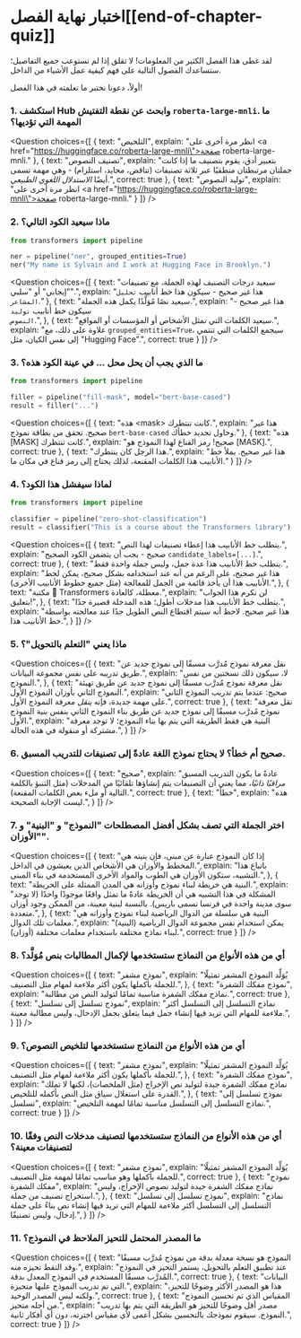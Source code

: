 <!-- DISABLE-FRONTMATTER-SECTIONS -->

# اختبار نهاية الفصل[[end-of-chapter-quiz]]

<CourseFloatingBanner
    chapter={1}
    classNames="absolute z-10 right-0 top-0"
/>

لقد غطى هذا الفصل الكثير من المعلومات! لا تقلق إذا لم تستوعب جميع التفاصيل؛ ستساعدك الفصول التالية على فهم كيفية عمل الأشياء من الداخل.

أولاً، دعونا نختبر ما تعلمته في هذا الفصل!


### 1. استكشف Hub وابحث عن نقطة التفتيش `roberta-large-mnli`. ما المهمة التي تؤديها؟


<Question
	choices={[
		{
			text: "التلخيص",
			explain: "انظر مرة أخرى على <a href=\"https://huggingface.co/roberta-large-mnli\">صفحة roberta-large-mnli</a>."
		},
		{
			text: "تصنيف النصوص",
			explain: "بتعبير أدق، يقوم بتصنيف ما إذا كانت جملتان مرتبطتان منطقيًا عبر ثلاثة تصنيفات (تناقض، محايد، استلزام) - وهي مهمة تسمى أيضًا <em>الاستدلال اللغوي الطبيعي</em>.",
			correct: true
		},
		{
			text: "توليد النصوص",
			explain: "انظر مرة أخرى على <a href=\"https://huggingface.co/roberta-large-mnli\">صفحة roberta-large-mnli</a>."
		}
	]}
/>

### 2. ماذا سيعيد الكود التالي؟

```py
from transformers import pipeline

ner = pipeline("ner", grouped_entities=True)
ner("My name is Sylvain and I work at Hugging Face in Brooklyn.")
```

<Question
	choices={[
		{
			text: "سيعيد درجات التصنيف لهذه الجملة، مع تصنيفات \"إيجابي\" أو \"سلبي\".",
			explain: "هذا غير صحيح - سيكون هذا خط أنابيب <code>تحليل المشاعر</code>."
		},
		{
			text: "سيعيد نصًا مُوَلَّدًا يكمل هذه الجملة.",
			explain: "هذا غير صحيح - سيكون خط أنابيب <code>توليد النصوص</code>.",
		},
		{
			text: "سيعيد الكلمات التي تمثل الأشخاص أو المؤسسات أو المواقع.",
			explain: "علاوة على ذلك، مع <code>grouped_entities=True</code>، سيجمع الكلمات التي تنتمي إلى نفس الكيان، مثل \"Hugging Face\".",
			correct: true
		}
	]}
/>

### 3. ما الذي يجب أن يحل محل ... في عينة الكود هذه؟

```py
from transformers import pipeline

filler = pipeline("fill-mask", model="bert-base-cased")
result = filler("...")
```

<Question
	choices={[
		{
			text: "هذه &#60;mask> كانت تنتظرك.",
			explain: "هذا غير صحيح. تحقق من بطاقة نموذج <code>bert-base-cased</code> وحاول تحديد خطأك."
		},
		{
			text: "هذه [MASK] كانت تنتظرك.",
			explain: "صحيح! رمز القناع لهذا النموذج هو [MASK].",
			correct: true
		},
		{
			text: "هذا الرجل كان ينتظرك.",
			explain: "هذا غير صحيح. يملأ خط الأنابيب هذا الكلمات المقنعة، لذلك يحتاج إلى رمز قناع في مكان ما."
		}
	]}
/>

### 4. لماذا سيفشل هذا الكود؟

```py
from transformers import pipeline

classifier = pipeline("zero-shot-classification")
result = classifier("This is a course about the Transformers library")
```

<Question
	choices={[
		{
			text: "يتطلب خط الأنابيب هذا إعطاء تصنيفات لهذا النص.",
			explain: "صحيح - يجب أن يتضمن الكود الصحيح <code>candidate_labels=[...]</code>.",
			correct: true
		},
		{
			text: "يتطلب خط الأنابيب هذا عدة جمل، وليس جملة واحدة فقط.",
			explain: "هذا غير صحيح، على الرغم من أنه عند استخدامه بشكل صحيح، يمكن لخط الأنابيب هذا أن يأخذ قائمة من الجمل للمعالجة (مثل جميع خطوط الأنابيب الأخرى).",
		},
		{
			text: "مكتبة 🤗 Transformers معطلة، كالعادة.",
			explain: "لن نكرم هذا الجواب بتعليق!",
		},
		{
			text: "يتطلب خط الأنابيب هذا مدخلات أطول؛ هذه المدخلة قصيرة جدًا.",
			explain: "هذا غير صحيح. لاحظ أنه سيتم اقتطاع النص الطويل جدًا عند معالجته بواسطة خط الأنابيب هذا.",
		}
	]}
/>

### 5. ماذا يعني "التعلم بالتحويل"؟

<Question
	choices={[
		{
			text: "نقل معرفة نموذج مُدرَّب مسبقًا إلى نموذج جديد عن طريق تدريبه على نفس مجموعة البيانات.",
			explain: "لا، سيكون ذلك نسختين من نفس النموذج.",
		},
		{
			text: "نقل معرفة نموذج مُدرَّب مسبقًا إلى نموذج جديد عن طريق تهيئة النموذج الثاني بأوزان النموذج الأول.",
			explain: "صحيح: عندما يتم تدريب النموذج الثاني على مهمة جديدة، فإنه *ينقل* معرفة النموذج الأول.",
			correct: true
		},
		{
			text: "نقل معرفة نموذج مُدرَّب مسبقًا إلى نموذج جديد عن طريق بناء النموذج الثاني بنفس بنية النموذج الأول.",
			explain: "البنية هي فقط الطريقة التي يتم بها بناء النموذج؛ لا توجد معرفة مشتركة أو منقولة في هذه الحالة.",
		}
	]}
/>

### 6. صحيح أم خطأ؟ لا يحتاج نموذج اللغة عادةً إلى تصنيفات للتدريب المسبق.

<Question
	choices={[
		{
			text: "صحيح",
			explain: "عادةً ما يكون التدريب المسبق *مراقبًا ذاتيًا*، مما يعني أن التصنيفات يتم إنشاؤها تلقائيًا من المدخلات (مثل التنبؤ بالكلمة التالية أو ملء بعض الكلمات المقنعة).",
			correct: true
		},
		{
			text: "خطأ",
			explain: "هذه ليست الإجابة الصحيحة.",
		}
	]}
/>

### 7. اختر الجملة التي تصف بشكل أفضل المصطلحات "النموذج" و "البنية" و "الأوزان".

<Question
	choices={[
		{
			text: "إذا كان النموذج عبارة عن مبنى، فإن بنيته هي المخطط والأوزان هي الأشخاص الذين يعيشون في الداخل.",
			explain: "باتباع هذا التشبيه، ستكون الأوزان هي الطوب والمواد الأخرى المستخدمة في بناء المبنى.",
		},
		{
			text: "البنية هي خريطة لبناء نموذج وأوزانه هي المدن الممثلة على الخريطة.",
			explain: "المشكلة في هذا التشبيه هي أن الخريطة عادةً ما تمثل واقعًا موجودًا واحدًا (لا توجد سوى مدينة واحدة في فرنسا تسمى باريس). بالنسبة لبنية معينة، من الممكن وجود أوزان متعددة.",
		},
		{
			text: "البنية هي سلسلة من الدوال الرياضية لبناء نموذج وأوزانه هي معلمات تلك الدوال.",
			explain: "يمكن استخدام نفس مجموعة الدوال الرياضية (البنية) لبناء نماذج مختلفة باستخدام معلمات مختلفة (أوزان).",
			correct: true
		}
	]}
/>


### 8. أي من هذه الأنواع من النماذج ستستخدمها لإكمال المطالبات بنص مُوَلَّد؟

<Question
	choices={[
		{
			text: "نموذج مشفر",
			explain: "يُوَلِّد النموذج المشفر تمثيلًا للجملة بأكملها يكون أكثر ملاءمة لمهام مثل التصنيف.",
		},
		{
			text: "نموذج مفكك الشفرة",
			explain: "نماذج مفكك الشفرة مناسبة تمامًا لتوليد النص من مطالبة.",
			correct: true
		},
		{
			text: "نموذج تسلسل إلى تسلسل",
			explain: "نماذج التسلسل إلى التسلسل أكثر ملاءمة للمهام التي تريد فيها إنشاء جمل فيما يتعلق بجمل الإدخال، وليس مطالبة معينة.",
		}
	]}
/>

### 9. أي من هذه الأنواع من النماذج ستستخدمها لتلخيص النصوص؟

<Question
	choices={[
		{
			text: "نموذج مشفر",
			explain: "يُوَلِّد النموذج المشفر تمثيلًا للجملة بأكملها يكون أكثر ملاءمة لمهام مثل التصنيف.",
		},
		{
			text: "نموذج مفكك الشفرة",
			explain: "نماذج مفكك الشفرة جيدة لتوليد نص الإخراج (مثل الملخصات)، لكنها لا تملك القدرة على استغلال سياق مثل النص بأكمله للتلخيص.",
		},
		{
			text: "نموذج تسلسل إلى تسلسل",
			explain: "نماذج التسلسل إلى التسلسل مناسبة تمامًا لمهمة التلخيص.",
			correct: true
		}
	]}
/>

### 10. أي من هذه الأنواع من النماذج ستستخدمها لتصنيف مدخلات النص وفقًا لتصنيفات معينة؟

<Question
	choices={[
		{
			text: "نموذج مشفر",
			explain: "يُوَلِّد النموذج المشفر تمثيلًا للجملة بأكملها وهو مناسب تمامًا لمهمة مثل التصنيف.",
			correct: true
		},
		{
			text: "نموذج مفكك الشفرة",
			explain: "نماذج مفكك الشفرة جيدة لتوليد نصوص الإخراج، وليس استخراج تصنيف من جملة.",
		},
		{
			text: "نموذج تسلسل إلى تسلسل",
			explain: "نماذج التسلسل إلى التسلسل أكثر ملاءمة للمهام التي تريد فيها إنشاء نص بناءً على جملة إدخال، وليس تصنيفًا.",
		}
	]}
/>

### 11. ما المصدر المحتمل للتحيز الملاحظ في النموذج؟

<Question
	choices={[
		{
			text: "النموذج هو نسخة معدلة بدقة من نموذج مُدرَّب مسبقًا وقد التقط تحيزه منه.",
			explain: "عند تطبيق التعلم بالتحويل، يستمر التحيز في النموذج المُدرَّب مسبقًا المستخدم في النموذج المعدل بدقة.",
			correct: true
		},
		{
			text: "البيانات التي تم تدريب النموذج عليها متحيزة.",
			explain: "هذا هو المصدر الأكثر وضوحًا للتحيز، ولكنه ليس المصدر الوحيد.",
			correct: true
		},
		{
			text: "المقياس الذي تم تحسين النموذج من أجله متحيز.",
			explain: "مصدر أقل وضوحًا للتحيز هو الطريقة التي يتم بها تدريب النموذج. سيقوم نموذجك بالتحسين بشكل أعمى لأي مقياس اخترته، دون أي أفكار ثانية.",
			correct: true
		}
	]}
/>